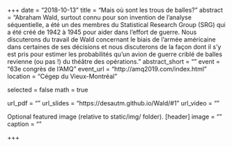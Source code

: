 +++ date = "2018-10-13" title = "Mais où sont les trous de balles?" abstract = "Abraham Wald, surtout connu pour son invention de l’analyse séquentielle, a été un des membres du Statistical Research Group (SRG) qui a été créé de 1942 à 1945 pour aider dans l’effort de guerre. Nous discuterons du travail de Wald concernant le biais de l’armée américaine dans certaines de ses décisions et nous discuterons de la façon dont il s’y est pris pour estimer les probabilités qu’un avion de guerre criblé de balles revienne (ou pas !) du théâtre des opérations." abstract_short = "" event = "63e congrès de l'AMQ" event_url = "http://amq2019.com/index.html" location = "Cégep du Vieux-Montréal"

selected = false math = true

url_pdf = "" url_slides = "https://desautm.github.io/Wald/#1" url_video = ""

Optional featured image (relative to static/img/ folder).
[header] image = "" caption = ""

+++
